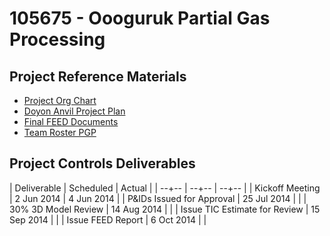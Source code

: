 = 105675 - Oooguruk Partial Gas Processing =

== Project Reference Materials ==
* [[file:///S:/Caelus/105675/3 Project Mgmt/Project Org/Oooguruk Partial Gas Processing Project Org Chart_20140603.pdf|Project Org Chart]]
* [[file:///S:/Caelus/105675/5 Issued Products/T-1068-Oooguruk Partial Gas Processing P3R2 IFA/105675 Caelus - Trans1068 APP for Oooguruk Partial Gas Processing Project P2P3 IFA Rev 2_APPROVED.pdf|Doyon Anvil Project Plan]]
* [[file:///S:/Caelus/105675/5 Issued Products/T-1065-FEED Package Rev. 0 - Issue for Use/DVD|Final FEED Documents]]
* [[Team Roster PGP]]

== Project Controls Deliverables ==

| Deliverable                   | Scheduled   | Actual     |
| --+--                         | --+--       | --+--      |
| Kickoff Meeting               | 2 Jun 2014  | 4 Jun 2014 |
| P&IDs Issued for Approval     | 25 Jul 2014 |            |
| 30% 3D Model Review           | 14 Aug 2014 |            |
| Issue TIC Estimate for Review | 15 Sep 2014 |            |
| Issue FEED Report             | 6 Oct 2014  |            |


